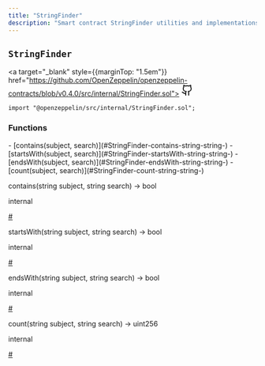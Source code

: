 ```yaml
---
title: "StringFinder"
description: "Smart contract StringFinder utilities and implementations"
---
```


<a id="StringFinder"></a>

<div style={{marginTop: "4em"}} className="w-full flex flex-row items-center justify-between">

## `StringFinder` 

<a target="_blank" style={{marginTop: "1.5em"}} href="https://github.com/OpenZeppelin/openzeppelin-contracts/blob/v0.4.0/src/internal/StringFinder.sol">
<svg xmlns="http://www.w3.org/2000/svg" width="24" height="24" viewBox="0 0 24 24" fill="none" stroke="currentColor" stroke-width="2" stroke-linecap="round" stroke-linejoin="round" class="lucide lucide-github-icon lucide-github"><path d="M15 22v-4a4.8 4.8 0 0 0-1-3.5c3 0 6-2 6-5.5.08-1.25-.27-2.48-1-3.5.28-1.15.28-2.35 0-3.5 0 0-1 0-3 1.5-2.64-.5-5.36-.5-8 0C6 2 5 2 5 2c-.3 1.15-.3 2.35 0 3.5A5.403 5.403 0 0 0 4 9c0 3.5 3 5.5 6 5.5-.39.49-.68 1.05-.85 1.65-.17.6-.22 1.23-.15 1.85v4"/><path d="M9 18c-4.51 2-5-2-7-2"/></svg>
</a>

</div>

```solidity
import "@openzeppelin/src/internal/StringFinder.sol";
```

<div className="bg-secondary p-4 rounded-md mb-6">
<h3 style={{ marginTop: "0"}}>Functions</h3>
<div className="font-mono">
- [contains(subject, search)](#StringFinder-contains-string-string-)
- [startsWith(subject, search)](#StringFinder-startsWith-string-string-)
- [endsWith(subject, search)](#StringFinder-endsWith-string-string-)
- [count(subject, search)](#StringFinder-count-string-string-)
</div>
</div>

<a id="StringFinder-contains-string-string-"></a>

<div className="border rounded-md mb-4">
<div className="bg-secondary flex w-full justify-between px-4">
<p className="font-bold text-sm font-mono">contains(string subject, string search) → bool</p>
<div className="flex flex-row items-center gap-2">
<p className="font-light text-sm">internal</p>
<a className="peer" data-card href="StringFinder-contains-string-string-">#</a>
</div>
</div>
<div className="px-4">

</div>
</div>

<a id="StringFinder-startsWith-string-string-"></a>

<div className="border rounded-md mb-4">
<div className="bg-secondary flex w-full justify-between px-4">
<p className="font-bold text-sm font-mono">startsWith(string subject, string search) → bool</p>
<div className="flex flex-row items-center gap-2">
<p className="font-light text-sm">internal</p>
<a className="peer" data-card href="StringFinder-startsWith-string-string-">#</a>
</div>
</div>
<div className="px-4">

</div>
</div>

<a id="StringFinder-endsWith-string-string-"></a>

<div className="border rounded-md mb-4">
<div className="bg-secondary flex w-full justify-between px-4">
<p className="font-bold text-sm font-mono">endsWith(string subject, string search) → bool</p>
<div className="flex flex-row items-center gap-2">
<p className="font-light text-sm">internal</p>
<a className="peer" data-card href="StringFinder-endsWith-string-string-">#</a>
</div>
</div>
<div className="px-4">

</div>
</div>

<a id="StringFinder-count-string-string-"></a>

<div className="border rounded-md mb-4">
<div className="bg-secondary flex w-full justify-between px-4">
<p className="font-bold text-sm font-mono">count(string subject, string search) → uint256</p>
<div className="flex flex-row items-center gap-2">
<p className="font-light text-sm">internal</p>
<a className="peer" data-card href="StringFinder-count-string-string-">#</a>
</div>
</div>
<div className="px-4">

</div>
</div>

